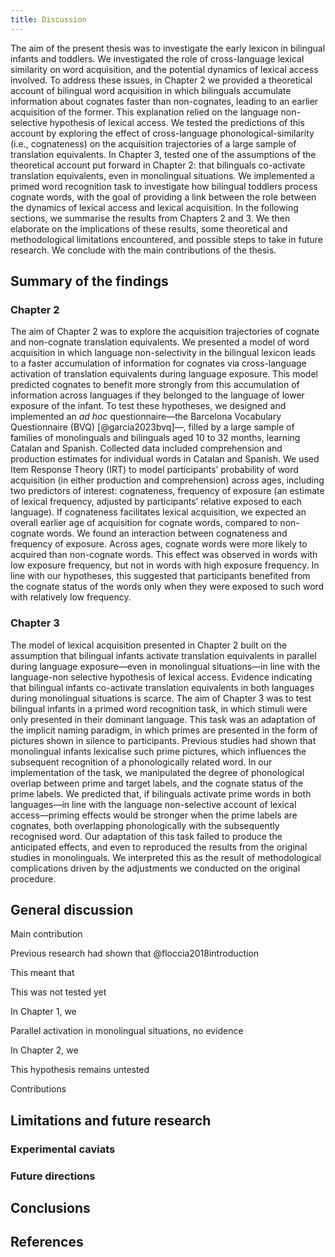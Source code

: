 ```yaml
---
title: Discussion
---
```


The aim of the present thesis was to investigate the early lexicon in bilingual infants and toddlers. We investigated the role of cross-language lexical similarity on word acquisition, and the potential dynamics of lexical access involved. To address these issues, in Chapter 2 we provided a theoretical account of bilingual word acquisition in which bilinguals accumulate information about cognates faster than non-cognates, leading to an earlier acquisition of the former. This explanation relied on the language non-selective hypothesis of lexical access. We tested the predictions of this account by exploring the effect of cross-language phonological-similarity (i.e., cognateness) on the acquisition trajectories of a large sample of translation equivalents. In Chapter 3, tested one of the assumptions of the theoretical account put forward in Chapter 2: that bilinguals co-activate translation equivalents, even in monolingual situations. We implemented a primed word recognition task to investigate how bilingual toddlers process cognate words, with the goal of providing a link between the role between the dynamics of lexical access and lexical acquisition. In the following sections, we summarise the results from Chapters 2 and 3. We then elaborate on the implications of these results, some theoretical and methodological limitations encountered, and possible steps to take in future research. We conclude with the main contributions of the thesis.

## Summary of the findings

### Chapter 2

The aim of Chapter 2 was to explore the acquisition trajectories of cognate and non-cognate translation equivalents. We presented a model of word acquisition in which language non-selectivity in the bilingual lexicon leads to a faster accumulation of information for cognates via cross-language activation of translation equivalents during language exposure. This model predicted cognates to benefit more strongly from this accumulation of information across languages if they belonged to the language of lower exposure of the infant. To test these hypotheses, we designed and implemented an *ad hoc* questionnaire---the Barcelona Vocabulary Questionnaire (BVQ) [@garcia2023bvq]---, filled by a large sample of families of monolinguals and bilinguals aged 10 to 32 months, learning Catalan and Spanish. Collected data included comprehension and production estimates for individual words in Catalan and Spanish. We used Item Response Theory (IRT) to model participants' probability of word acquisition (in either production and comprehension) across ages, including two predictors of interest: cognateness, frequency of exposure (an estimate of lexical frequency, adjusted by participants' relative exposed to each language). If cognateness facilitates lexical acquisition, we expected an overall earlier age of acquisition for cognate words, compared to non-cognate words. We found an interaction between cognateness and frequency of exposure. Across ages, cognate words were more likely to acquired than non-cognate words. This effect was observed in words with low exposure frequency, but not in words with high exposure frequency. In line with our hypotheses, this suggested that participants benefited from the cognate status of the words only when they were exposed to such word with relatively low frequency.

### Chapter 3

The model of lexical acquisition presented in Chapter 2 built on the assumption that bilingual infants activate translation equivalents in parallel during language exposure---even in monolingual situations---in line with the language-non selective hypothesis of lexical access. Evidence indicating that bilingual infants co-activate translation equivalents in both languages during monolingual situations is scarce. The aim of Chapter 3 was to test bilingual infants in a primed word recognition task, in which stimuli were only presented in their dominant language. This task was an adaptation of the implicit naming paradigm, in which primes are presented in the form of pictures shown in silence to participants. Previous studies had shown that monolingual infants lexicalise such prime pictures, which influences the subsequent recognition of a phonologically related word. In our implementation of the task, we manipulated the degree of phonological overlap between prime and target labels, and the cognate status of the prime labels. We predicted that, if bilinguals activate prime words in both languages---in line with the language non-selective account of lexical access---priming effects would be stronger when the prime labels are cognates, both overlapping phonologically with the subsequently recognised word. Our adaptation of this task failed to produce the anticipated effects, and even to reproduced the results from the original studies in monolinguals. We interpreted this as the result of methodological complications driven by the adjustments we conducted on the original procedure.

## General discussion

Main contribution

Previous research had shown that @floccia2018introduction

This meant that

This was not tested yet

In Chapter 1, we

Parallel activation in monolingual situations, no evidence

In Chapter 2, we

This hypothesis remains untested

Contributions

## Limitations and future research

### Experimental caviats

### Future directions

## Conclusions

## References

\clearpage